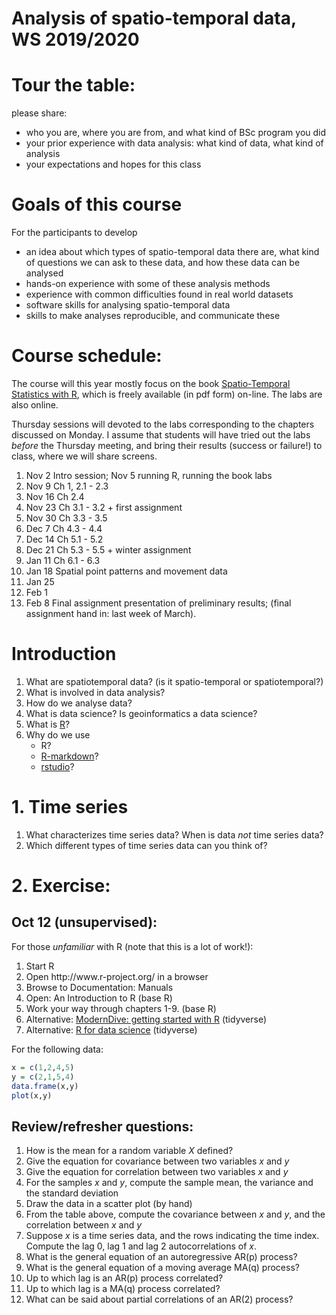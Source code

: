 # Analysis of spatio-temporal data, WS 2019/2020

# Tour the table:

please share:

* who you are, where you are from, and what kind of BSc program you did
* your prior experience with data analysis: what kind of data, what kind of analysis
* your expectations and hopes for this class

# Goals of this course

For the participants to develop

* an idea about which types of spatio-temporal data there are, what kind of questions we can ask to these data, and how these data can be analysed
* hands-on experience with some of these analysis methods
* experience with common difficulties found in real world datasets
* software skills for analysing spatio-temporal data
* skills to make analyses reproducible, and communicate these


# Course schedule: 

The course will this year mostly focus on the book [Spatio-Temporal Statistics with R](https://spacetimewithr.org/), which is freely available (in pdf form) on-line. The labs are also online.

Thursday sessions will devoted to the labs corresponding to the chapters discussed on Monday. I assume that students will have tried out the labs _before_ the Thursday meeting, and bring their results (success or failure!) to class, where we will share screens.

1. Nov 2 Intro session; Nov 5 running R, running the book labs
1. Nov 9 Ch 1, 2.1 - 2.3
1. Nov 16 Ch 2.4
1. Nov 23 Ch 3.1 - 3.2 + first assignment
1. Nov 30 Ch 3.3 - 3.5
1. Dec 7 Ch 4.3 - 4.4
1. Dec 14 Ch 5.1 - 5.2
1. Dec 21 Ch 5.3 - 5.5 + winter assignment
1. Jan 11 Ch 6.1 - 6.3
1. Jan 18 Spatial point patterns and movement data
1. Jan 25
1. Feb 1
1. Feb 8 Final assignment presentation of preliminary results; (final assignment hand in: last week of March).

# Introduction

1. What are spatiotemporal data? (is it spatio-temporal or spatiotemporal?)
1. What is involved in data analysis?
1. How do we analyse data?
1. What is data science? Is geoinformatics a data science?
1. What is [R](https://www.r-project.org/)? 
1. Why do we use 
    - R?
    - [R-markdown](http://rmarkdown.rstudio.com/)?
	- [rstudio](http://rstudio.com/)?

# 1. Time series

1. What characterizes time series data? When is data _not_ time series data?
1. Which different types of time series data can you think of?

# 2. Exercise:

## Oct 12 (unsupervised):

For those *unfamiliar* with R (note that this is a lot of work!):

1. Start R
1. Open http://www.r-project.org/ in a browser
1. Browse to Documentation: Manuals
1. Open: An Introduction to R (base R)
1. Work your way through chapters 1-9. (base R)
1. Alternative: [ModernDive: getting started with R](https://moderndive.com/1-getting-started.html) (tidyverse)
1. Alternative: [R for data science](http://r4ds.had.co.nz/) (tidyverse)

For the following data:

```r
x = c(1,2,4,5)
y = c(2,1,5,4)
data.frame(x,y)
plot(x,y)
```

## Review/refresher questions:

1. How is the mean for a random variable $X$ defined?
1. Give the equation for covariance between two variables $x$ and $y$
1. Give the equation for correlation between two variables $x$ and $y$
1. For the samples $x$ and $y$, compute the sample mean, the variance and the standard deviation 
1. Draw the data in a scatter plot (by hand)
1. From the table above, compute the covariance between $x$ and $y$, and the correlation between $x$ and $y$
1. Suppose $x$ is a time series data, and the rows indicating the time index. Compute the lag 0, lag 1 and lag 2 autocorrelations of $x$.
1. What is the general equation of an autoregressive AR(p) process?
1. What is the general equation of a moving average MA(q) process?
1. Up to which lag is an AR(p) process correlated?
1. Up to which lag is a MA(q) process correlated?
1. What can be said about partial correlations of an AR(2) process?
